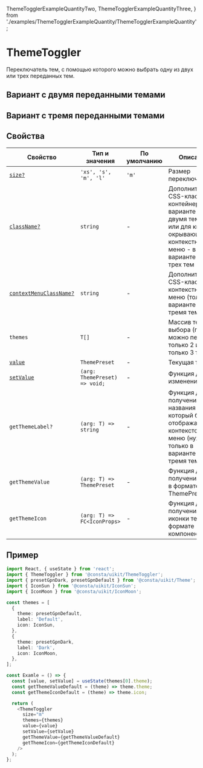   ThemeTogglerExampleQuantityTwo,
  ThemeTogglerExampleQuantityThree,
} from './examples/ThemeTogglerExampleQuantity/ThemeTogglerExampleQuantity';

# ThemeToggler

Переключатель тем, с помощью которого можно выбрать одну из двух или трех переданных тем.

## Вариант с двумя переданными темами

<ThemeTogglerExampleQuantityTwo />

## Вариант с тремя переданными темами

<ThemeTogglerExampleQuantityThree />

## Свойства

<!-- props:start -->

| Свойство                                | Тип и значения                | По умолчанию | Описание                                                                                                                                  |
| --------------------------------------- | ----------------------------- | ------------ | ----------------------------------------------------------------------------------------------------------------------------------------- |
| [`size?`](#размер)                      | `'xs', 's', 'm', 'l'`         | `'m'`        | Размер переключателя                                                                                                                      |
| [`className?`](#внешний-вид)            | `string`                      | -            | Дополнительный CSS-класс для контейнера - в варианте с двумя темами или для кнопки, окрывающей контекстное меню - в варианте для трех тем |
| [`contextMenuClassName?`](#внешний-вид) | `string`                      | -            | Дополнительный CSS-класс для контекстного меню (только в варианте с тремя темами)                                                         |
| `themes`                                | `T[]`                         | -            | Массив тем для выбора (пока можно передать только 2 или только 3 темы)                                                                    |
| [`value`](#состояния)                   | `ThemePreset`                 | -            | Текущая тема                                                                                                                              |
| [`setValue`](#состояния)                | `(arg: ThemePreset) => void;` | -            | Функция для изменения темы                                                                                                                |
| `getThemeLabel?`                        | `(arg: T) => string`          | -            | Функция для получения названия темы, который будет отображаться в контекстом меню (нужен только в варианте с тремя темами)                |
| `getThemeValue`                         | `(arg: T) => ThemePreset`     | -            | Функция для получения темы в формате ThemePreset                                                                                          |
| `getThemeIcon`                          | `(arg: T) => FC<IconProps>`   | -            | Функция для получения иконки темы в формате компонента                                                                                    |

<!-- props:end -->

## Пример

```ts
import React, { useState } from 'react';
import { ThemeToggler } from '@consta/uikit/ThemeToggler';
import { presetGpnDark, presetGpnDefault } from '@consta/uikit/Theme';
import { IconSun } from '@consta/uikit/IconSun';
import { IconMoon } from '@consta/uikit/IconMoon';

const themes = [
  {
    theme: presetGpnDefault,
    label: 'Default',
    icon: IconSun,
  },
  {
    theme: presetGpnDark,
    label: 'Dark',
    icon: IconMoon,
  },
];

const Examle = () => {
  const [value, setValue] = useState(themes[0].theme);
  const getThemeValueDefault = (theme) => theme.theme;
  const getThemeIconDefault = (theme) => theme.icon;

  return (
    <ThemeToggler
      size="m"
      themes={themes}
      value={value}
      setValue={setValue}
      getThemeValue={getThemeValueDefault}
      getThemeIcon={getThemeIconDefault}
    />
  );
};
```

